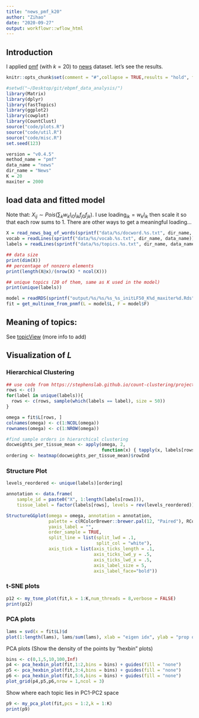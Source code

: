 ```yaml
---
title: "news_pmf_k20"
author: "Zihao"
date: "2020-09-27"
output: workflowr::wflow_html
---
```


## Introduction
I  applied [pmf](https://github.com/stephenslab/ebpmf.alpha/blob/master/R/pmf.R) (with $k = 20$) to [news](https://github.com/stephenslab/topics/prepare_news_data.html) dataset. let's see the results.

```r
knitr::opts_chunk$set(comment = "#",collapse = TRUE,results = "hold", fig.align = "center",dpi = 120)
```

```r
#setwd("~/Desktop/git/ebpmf_data_analysis/")
library(Matrix)
library(dplyr)
library(fastTopics)
library(ggplot2)
library(cowplot)
library(CountClust)
source("code/plots.R")
source("code/util.R")
source("code/misc.R")
set.seed(123)

version = "v0.4.5"
method_name = "pmf"
data_name = "news"
dir_name = "News"
K = 20
maxiter = 2000
```


## load data and fitted model
Note that: $X_{ij} \sim  Pois(\sum_k w_k l_{i0} l_{ik} f_{j0} f_{jk})$. I use $\text{loading}_{ik} = w_k l_{ik}$ then scale it so that each row sums to 1. There are other ways to get a meaningful loading...

```r
X = read_news_bag_of_words(sprintf("data/%s/docword.%s.txt", dir_name, data_name))
vocab = readLines(sprintf("data/%s/vocab.%s.txt", dir_name, data_name))
labels = readLines(sprintf("data/%s/topics.%s.txt", dir_name, data_name))

## data size
print(dim(X))
## percentage of nonzero elements
print(length(X@x)/(nrow(X) * ncol(X)))

## unique topics (20 of them, same as K used in the model)
print(unique(labels))
```


```r
model = readRDS(sprintf("output/%s/%s/%s_%s_initLF50_K%d_maxiter%d.Rds", dir_name, version, data_name, method_name, K, maxiter))
fit = get_multinom_from_pnmf(L = model$L, F = model$F)

```

## Meaning of topics:
See [topicView](https://zihao12.shinyapps.io/topicview-app/) (more info to add)

## Visualization of $L$ {.tabset}

### Hierarchical Clustering
```r
## use code from https://stephenslab.github.io/count-clustering/project/src/gtex_v6_structure_genes.html
rows <- c()
for(label in unique(labels)){
  rows <- c(rows, sample(which(labels == label), size = 50))
}

omega = fit$L[rows, ]
colnames(omega) <- c(1:NCOL(omega))
rownames(omega) <- c(1:NROW(omega))

#find sample orders in hierarchical clustering
docweights_per_tissue_mean <- apply(omega, 2,
                                    function(x) { tapply(x, labels[rows], mean) })
ordering <- heatmap(docweights_per_tissue_mean)$rowInd
```

### Structure Plot
```r
levels_reordered <- unique(labels)[ordering]

annotation <- data.frame(
    sample_id = paste0("X", 1:length(labels[rows])),
    tissue_label = factor(labels[rows], levels = rev(levels_reordered)))

StructureGGplot(omega = omega, annotation = annotation, 
                palette = c(RColorBrewer::brewer.pal(12, "Paired"), RColorBrewer::brewer.pal(8, "Accent")),
                yaxis_label = "",
                order_sample = TRUE,
                split_line = list(split_lwd = .1,
                                  split_col = "white"),
                axis_tick = list(axis_ticks_length = .1,
                                 axis_ticks_lwd_y = .5,
                                 axis_ticks_lwd_x = .5,
                                 axis_label_size = 5,
                                 axis_label_face="bold"))
```




### t-SNE plots
```r
p12 <- my_tsne_plot(fit,k = 1:K,num_threads = 8,verbose = FALSE)
print(p12)
```

### PCA plots
```r
lams = svd(x = fit$L)$d
plot(1:length(lams), lams/sum(lams), xlab = "eigen idx", ylab = "prop of variance explained")
```


<!-- ```{r clustering-1, fig.width=8, fig.height=2.5} -->
<!-- p1 <- basic_pca_plot(fit,1:2) -->
<!-- p2 <- basic_pca_plot(fit,3:4) -->
<!-- p3 <- basic_pca_plot(fit,5:6) -->
<!-- plot_grid(p1,p2,p3,nrow = 1,ncol = 3) -->
<!-- ``` -->

PCA plots (Show the density of the points by “hexbin” plots)
```r
bins <- c(0,1,5,10,100,Inf)
p4 <- pca_hexbin_plot(fit,1:2,bins = bins) + guides(fill = "none")
p5 <- pca_hexbin_plot(fit,3:4,bins = bins) + guides(fill = "none")
p6 <- pca_hexbin_plot(fit,5:6,bins = bins) + guides(fill = "none")
plot_grid(p4,p5,p6,nrow = 1,ncol = 3)
```

Show where each topic lies in PC1-PC2 space
```r
p9 <- my_pca_plot(fit,pcs = 1:2,k = 1:K)
print(p9)
```






